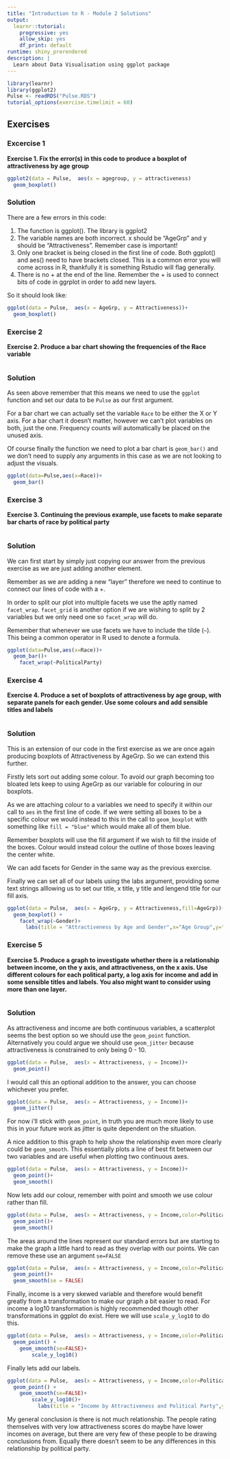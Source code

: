 ```yaml
---
title: "Introduction to R - Module 2 Solutions"
output:
  learnr::tutorial:
    progressive: yes
    allow_skip: yes
    df_print: default
runtime: shiny_prerendered
description: |
  Learn about Data Visualisation using ggplot package
---
```


```r
library(learnr) 
library(ggplot2)
Pulse <- readRDS("Pulse.RDS")
tutorial_options(exercise.timelimit = 60)
```


## Exercises  

### Excercise 1

**Exercise 1. Fix the error(s) in this code to produce a boxplot of attractiveness by age group**

```r
ggplot2(data = Pulse,  aes(x = agegroup, y = attractiveness) 
  geom_boxplot()
```

### Solution

There are a few errors in this code: 

1. The function is ggplot(). The library is ggplot2 
2. The variable names are both incorrect. x should be "AgeGrp" and y should be "Attractiveness". Remember case is important! 
3. Only one bracket is being closed in the first line of code. Both ggplot() and aes() need to have brackets closed. This is a common error you will come across in R, thankfully it is something Rstudio will flag generally.
4. There is no + at the end of the line. Remember the + is used to connect bits of code in ggrplot in order to add new layers.

So it should look like:

```r
ggplot(data = Pulse,  aes(x = AgeGrp, y = Attractiveness))+ 
  geom_boxplot() 

```

### Exercise 2

**Exercise 2. Produce a bar chart showing the frequencies of the Race variable**

```r

```


### Solution

As seen above remember that this means we need to use the `ggplot` function and set our data to be `Pulse` as our first argument.

For a bar chart we can actually set the variable `Race` to be either the X or Y axis. For a bar chart it doesn't matter, however we can't plot variables on both, just the one. Frequency counts will automatically be placed on the unused axis.

Of course finally the function we need to plot a bar chart is `geom_bar()` and we don't need to supply any arguments in this case as we are not looking to adjust the visuals.

```r
ggplot(data=Pulse,aes(x=Race))+
  geom_bar()
```

### Exercise 3

**Exercise 3. Continuing the previous example, use facets to make separate bar charts of race by political party**

```r

```

### Solution

We can first start by simply just copying our answer from the previous exercise as we are just adding another element.

Remember as we are adding a new "layer" therefore we need to continue to connect our lines of code with a +.

In order to split our plot into multiple facets we use the aptly named `facet_wrap`. `facet_grid` is another option if we are wishing to split by 2 variables but we only need one so `facet_wrap` will do.

Remember that whenever we use facets we have to include the tilde (`~`). This being a common operator in R used to denote a formula.

```r
ggplot(data=Pulse,aes(x=Race))+
  geom_bar()+
    facet_wrap(~PoliticalParty)
```

### Exercise 4

**Exercise 4. Produce a set of boxplots of attractiveness by age group, with separate panels for each gender. Use some colours and add sensible titles and labels**

```r

```

### Solution

This is an extension of our code in the first exercise as we are once again producing boxplots of Attractiveness by AgeGrp. So we can extend this further.

Firstly lets sort out adding some colour. To avoid our graph becoming too bloated lets keep to using AgeGrp as our variable for colouring in our boxplots.

As we are attaching colour to a variables we need to specify it within our call to `aes` in the first line of code. If we were setting all boxes to be a specific colour we would instead to this in the call to `geom_boxplot` with something like `fill = "blue"` which would make all of them blue. 

Remember boxplots will use the fill argument if we wish to fill the inside of the boxes. Colour would instead colour the outline of those boxes leaving the center white.

We can add facets for Gender in the same way as the previous exercise.

Finally we can set all of our labels using the labs argument, providing some text strings alllowing us to set our title, x title, y title and lengend title for our fill axis.

```r
ggplot(data = Pulse,  aes(x = AgeGrp, y = Attractiveness,fill=AgeGrp))+ 
  geom_boxplot() +
    facet_wrap(~Gender)+
      labs(title = "Attractiveness by Age and Gender",x="Age Group",y="Percieved Attractiveness",fill="Age Group")
```

### Exercise 5

**Exercise 5. Produce a graph to investigate whether there is a relationship between income, on the y axis, and attractiveness, on the x axis. Use different colours for each political party, a log axis for income and add in some sensible titles and labels. You also might want to consider using more than one layer.**

```r

```

### Solution

As attractiveness and income are both continuous variables, a scatterplot seems the best option so we should use the `geom_point` function. Alternatively you could argue we should use `geom_jitter` because attractiveness is constrained to only being 0 - 10.

```r
ggplot(data = Pulse,  aes(x = Attractiveness, y = Income))+ 
  geom_point()
```

I would call this an optional addition to the answer, you can choose whichever you prefer.

```r
ggplot(data = Pulse,  aes(x = Attractiveness, y = Income))+ 
  geom_jitter()
```

For now i'll stick with `geom_point`, in truth you are much more likely to use this in your future work as jitter is quite dependent on the situation.

A nice addition to this graph to help show the relationship even more clearly could be `geom_smooth`. This essentially plots a line of best fit between our two variables and are useful when plotting two continuous axes. 

```r
ggplot(data = Pulse,  aes(x = Attractiveness, y = Income))+ 
  geom_point()+
  geom_smooth()
```

Now lets add our colour, remember with point and smooth we use colour rather than fill.

```r
ggplot(data = Pulse,  aes(x = Attractiveness, y = Income,color=PoliticalParty))+ 
  geom_point()+
  geom_smooth()
```

The areas around the lines represent our standard errors but are starting to make the graph a little hard to read as they overlap with our points. We can remove these use an argument `se=FALSE` 

```r
ggplot(data = Pulse,  aes(x = Attractiveness, y = Income,color=PoliticalParty))+ 
  geom_point()+
  geom_smooth(se = FALSE)
```

Finally, income is a very skewed variable and therefore would benefit greatly from a transformation to make our graph a bit easier to read. For income a log10 transformation is highly recommended though other transformations in ggplot do exist. Here we will use `scale_y_log10` to do this.

```r
ggplot(data = Pulse,  aes(x = Attractiveness, y = Income,color=PoliticalParty))+ 
  geom_point() +
    geom_smooth(se=FALSE)+
        scale_y_log10()
```

Finally lets add our labels.

```r
ggplot(data = Pulse,  aes(x = Attractiveness, y = Income,color=PoliticalParty))+ 
  geom_point() +
    geom_smooth(se=FALSE)+
        scale_y_log10()+
          labs(title = "Income by Attractiveness and Political Party",y="Income",x="Percieved Attractiveness",col="Political Party")
```


My general conclusion is there is not much relationship. The people rating themselves with very low attractiveness scores do maybe have lower incomes on average, but there are very few of these people to be drawing conclusions from. Equally there doesn't seem to be any differences in this relationship by political party.
